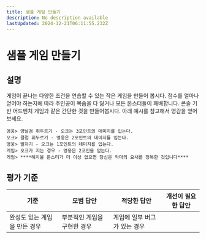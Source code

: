 ```yaml
---
title: 샘플 게임 만들기
description: No description available
lastUpdated: 2024-12-21T06:11:55.232Z
---
```


# 샘플 게임 만들기

## 설명

게임이 끝나는 다양한 조건을 연습할 수 있는 작은 게임을 만들어 봅시다. 점수를 얼마나 얻어야 하는지에 따라 주인공이 목숨을 다 잃거나 모든 몬스터들이 패배합니다. 콘솔 기반 어드벤처 게임과 같은 간단한 것을 만들어봅시다. 아래 예시를 참고해서 영감을 얻어 보세요.

```
영웅> 양날검 휘두르기 - 오크는 3포인트의 데미지를 입는다.
오크> 클럽 휘두르기 - 영웅은 2포인트의 데미지를 입는다.
영웅> 발차기 - 오크는 1포인트의 데미지를 입는다.
게임> 오크가 지는 경우 - 영웅은 2코인을 얻는다.
게임> ****해치울 몬스터가 더 이상 없으면 당신은 악마의 요새를 정복한 것입니다****
```

## 평가 기준

기준 | 모범 답안 | 적당한 답안 | 개선이 필요한 답안
--- | --- | --- | ---
 | 완성도 있는 게임을 만든 경우 | 부분적인 게임을 구현한 경우 | 게임에 일부 버그가 있는 경우

